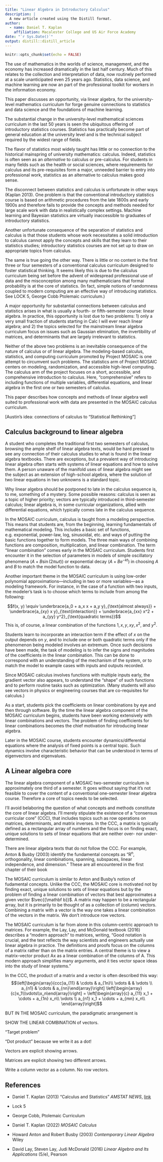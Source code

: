 ```yaml
---
title: "Linear Algebra in Introductory Calculus"
description: |
  A new article created using the Distill format.
author:
  - name: Daniel T. Kaplan
    affiliation: Macalester College and US Air Force Academy
date: "`r Sys.Date()`"
output: distill::distill_article
---
```


```r
knitr::opts_chunk$set(echo = FALSE)
```

The use of mathematics in the worlds of science, management, and the economy has increased dramatically in the last half century. Much of this relates to the collection and interpretation of data, now routinely performed at a scale unanticipated even 25 years ago. Statistics, data science, and machine learning are now an part of the professional toolkit for workers in the information economy.

This paper discusses an opportunity, via linear algebra, for the university-level mathematics curriculum for forge genuine connections to statistics and data science and the foundations of machine learning.

The substantial change in the university-level mathematical sciences curriculum in the last 50 years is seen the ubiquitous offering of introductory statistics courses. Statistics has practically become part of general education at the university level and is the technical subject required by the widest range of fields.

The flavor of statistics most widely taught has little or no connection to the historical mainspring of university mathematics: calculus. Indeed, statistics is often seen as an *alternative* to calculus or pre-calculus. For students in many fields such as the health or social sciences, where requirements for calculus and its pre-requisites form a major, unneeded barrier to entry into professional work, statistics as an alternative to calculus makes good sense.

The disconnect between statistics and calculus is unfortunate in other ways (Kaplan 2013). One problem is that the conventional introductory statistics course is based on arithmetic procedures from the late 1800s and early 1900s and therefore fails to provide the concepts and methods needed for large scale work with data in realistically complex settings. Machine learning and Bayesian statistics are virtually inaccessible to graduates of introductory statistics.

Another unfortunate consequence of the separation of statistics and calculus is that those students whose work necessitates a solid introduction to calculus cannot apply the concepts and skills that they learn to their statistics studies; introductory statistics courses are not set up to draw on appropriate topics from calculus.

The same is true going the other way. There is little or no content in the first three or four semesters of a conventional calculus curriculum designed to foster statistical thinking. It seems likely this is due to the calculus curriculum being set before the advent of widespread professional use of data and the misconception among many mathematicians that formal probability is at the core of statistics. (In fact, simple notions of randomness coupled to modern computing are an effective way of introducing statistics. See LOCK 5, George Cobb Ptolemaic curriculum.)

A major opportunity for substantial connections between calculus and statistics arises in what is usually a fourth- or fifth-semester course: linear algebra. In practice, this opportunity is lost due to two problems: 1) only a very small fraction of students starting in Calc I will ever reach linear algebra; and 2) the topics selected for the mainstream linear algebra curriculum focus on issues such as Gaussian elimination, the invertibility of matrices, and determinants that are largely irrelevant to statistics.

Neither of the above two problems is an inevitable consequence of the nature of calculus or of linear algebra. The modeling-based calculus, statistics, and computing curriculum promoted by Project MOSAIC is one attempt to circumvent such problems. The statistics arm of Project MOSAIC centers on modeling, randomization, and accessible high-level computing. The calculus arm of the project focuses on a short, accessible, and comprehensive introduction to calculus. Here, "comprehensive" refers to including functions of multiple variables, differential equations, and linear algebra in the first one or two semesters of calculus.

This paper describes how concepts and methods of linear algebra well suited to professional work with data are presented in the MOSAIC calculus curriculum. 

[Austin's idea: connections of calculus to "Statistical Rethinking"]

## Calculus background to linear algebra

A student who completes the traditional first two semesters of calculus, browsing the ample shelf of linear algebra texts, would be hard pressed to see any connection of their calculus studies to what is found in the linear algebra textbooks. There are exceptions, but a prevalent way of introducing linear algebra often starts with systems of linear equations and how to solve them. A person unaware of the manifold uses of linear algebra might see the subject as an extension of high-school algebra, where the solution of two linear equations in two unknowns is a standard topic.

Why linear algebra should be postponed to late in the calculus sequence is, to me, something of a mystery. Some possible reasons: calculus is seen as a topic of higher priority; vectors are typically introduced in third-semester calculus; linear algebra is, in some curricular organizations, allied with differential equations, which typically comes late in the calculus sequence.

In the MOSAIC curriculum, calculus is taught from a modeling perspective. This means that students are, from the beginning, learning fundamentals of mathematical modeling. This includes a basic set of functions, e.g. exponential, power-law, log, sinusoidal, etc. and ways of putting the basic functions together to form models. The three main ways of combining functions are composition, multiplication, and linear combination. The term "linear combination" comes early in the MOSAIC curriculum. Students first encounter it in the selection of parameters in models of simple oscillatory phenomena ($A + B \sin(2 \pi \omega t)$) or exponential decay ($A + B e^{-kt}$) in choosing $A$ and $B$ to match the model function to data.

Another important theme in the MOSAIC curriculum is using low-order polynomial approximations---including in two or more variables---as a modeling framework. For instance, in the case of a function with two inputs, the modeler's task is to choose which terms to include from among the following:

$$f(x, y) \equiv \underbrace{a_0 + a_x x + a_y y}_{\text{almost always}} + \underbrace{a_{xy} x y}_{\text{interaction}} + \underbrace{a_{xx} x^2 + a_{yy} y^2}_{\text{quadratic terms}}$$
This is, of course, a linear combination of the functions $1, x, y, xy, x^2,$ and $y^2$.

Students learn to incorporate an interaction term if the effect of $x$ on the output depends on $y$, and to include one or both quadratic terms only if the phenomenon being modeled involves an extremum. Once such decisions have been made, the task of modeling is to infer the signs and magnitudes of the coefficients in the linear combination. This can be done to correspond with an understanding of the mechanism of the system, or to match the model to example cases with inputs and outputs recorded.

Since MOSAIC calculus involves functions with multiple inputs early, the gradient vector also appears, to understand the "shape" of such functions and to perform routine tasks such as optimization. (Many students will also see vectors in physics or engineering courses that are co-requisites for calculus.)

As a start, students pick the coefficients on linear combinations by eye and then through software. By the time the linear algebra component of the MOSAIC curriculum begins, students have been working extensively with linear combinations and vectors. The problem of finding coefficients for linear combinations becomes the chief motivation for introducing linear algebra. 

Later in the MOSAIC course, students encounter dynamics/differential equations where the analysis of fixed points is a central topic. Such dynamics involve characteristic behavior that can be understood in terms of eigenvectors and eigenvalues.

## A Linear algebra core

The linear algebra component of a MOSAIC two-semester curriculum is approximately one third of a semester. It goes without saying that it's not feasible to cover the content of a conventional one-semester linear algebra course. Therefore a core of topics needs to be selected.

I'll avoid belaboring the question of what concepts and methods constitute the core of linear algebra. I'll merely stipulate the existence of a "consensus curricular core" (CCC), that includes topics such as row operations on matrices, determinants, and matrix inverses. In the CCC, a matrix is typically defined as a rectangular array of numbers and the focus is on finding exact, unique solutions to sets of linear equations that are neither over- nor under-determined.

There are linear algebra texts that do not follow the CCC. For example, Anton & Busby (2003) identify the fundamental concepts as "R^n^, orthogonality, linear combinations, spanning, subspaces, linear independence, and dimension." These are all encountered in the first chapter of their book

The MOSAIC curriculum is similar to Anton and Busby's notion of fudamental concepts. Unlike the CCC, the MOSAIC core is motivated not by finding exact, unique solutions to sets of linear equations but by the problem of finding a linear combination of vectors that best approximates a given vector $\vec{{\mathbf b}}$. A matrix may happen to be a rectangular array, but it is primarily to be thought of as a collection of (column) vectors. Combining a matrix with a vector is the way one takes a linear combination of the vectors in the matrix. We don't introduce row vectors.

The MOSAIC curriculum is far from alone in this column-centric approach to matrices. For example, the Lay, Lay, and McDonald textbook (2016) describes a "modern approach" to matrices, writing, "Good notation is crucial, and the text reflects the way scientists and engineers actually use linear algebra in practice. The definitions and proofs focus on the columns of a matrix rather than on the matrix entries. A central theme is to view a matrix–vector product Ax as a linear combination of the columns of A. This modern approach simplifies many arguments, and it ties vector space ideas into the study of linear systems."




In the CCC, the product of a matrix and a vector is often described this way:
$$\left[\begin{array}{ccc}a_{11} & \cdots & a_{1n}\\
\vdots &  & \vdots \\
a_{n1} & \cdots & a_{nn}\end{array}\right] \left[\begin{array}{c}x_1\\\vdots\\x_n\end{array}\right] = \left[\begin{array}{c}
a_{11} x_1 + \cdots + a_{1n} x_n\\
\vdots  \\
a_{n1} x_1 + \cdots + a_{mn} x_n\\
\end{array}\right]$$

BUT IN THE MOSAIC curriculum, the paradigmatic arrangement is 

SHOW THE LINEAR COMBINATION of vectors.


"Target problem"

"Dot product" because we write it as a dot!

Vectors are explicit showing arrows.

Matrices are explicit showing two different arrows.

Write a column vector as a column. No row vectors.




## References

- Daniel T. Kaplan (2013) "Calculus and Statistics" *AMSTAT NEWS*, [link](https://magazine.amstat.org/blog/2013/07/01/calculus-and-statistics/)

- Lock 5

- George Cobb, Ptolemaic Curriculum

- Daniel T. Kaplan (2022) *MOSAIC Calculus*

- Howard Anton and Robert Busby (2003) *Contemporary Linear Algebra* Wiley

- David Lay, Steven Lay, Judi McDonald (2016) *Linear Algebra and Its Applications* (5/e), Pearson 

